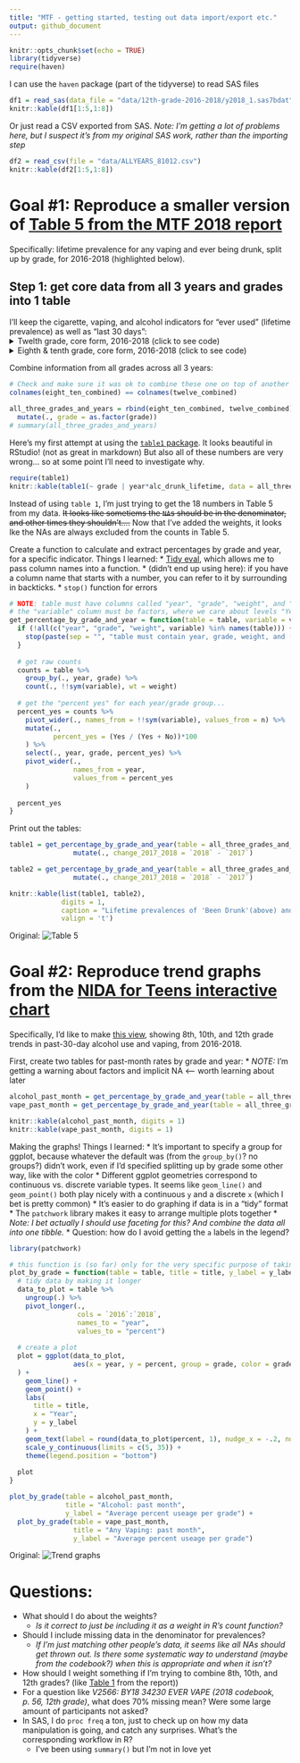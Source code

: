 ```yaml
---
title: "MTF - getting started, testing out data import/export etc."
output: github_document
---
```


```r
knitr::opts_chunk$set(echo = TRUE)
library(tidyverse)
require(haven)
```

I can use the `haven` package (part of the tidyverse) to read SAS files
```r
df1 = read_sas(data_file = "data/12th-grade-2016-2018/y2018_1.sas7bdat")
knitr::kable(df1[1:5,1:8])
```

Or just read a CSV exported from SAS.
*Note: I'm getting a lot of problems here, but I suspect it's from my original SAS work, rather than the importing step*
```r
df2 = read_csv(file = "data/ALLYEARS_81012.csv")
knitr::kable(df2[1:5,1:8])
```

# Goal #1: Reproduce a smaller version of [Table 5 from the MTF 2018 report](http://www.monitoringthefuture.org//pubs/monographs/mtf-overview2018.pdf#page=59&zoom=100,0,0)

Specifically: lifetime prevalence for any vaping and ever being drunk, split up by grade, for 2016-2018 (highlighted below).

## Step 1: get core data from all 3 years and grades into 1 table

I'll keep the cigarette, vaping, and alcohol indicators for "ever used" (lifetime prevalence) as well as "last 30 days":
<details>
<summary>Twelth grade, core form, 2016-2018 (click to see code)</summary>
```r
twelve_core = function(year) {
  path = paste("data/12th-grade-2016-2018/y", year, "_1.sas7bdat", sep = "")
  
  basic_set = read_sas(data_file = path) %>% 
    select(.,
           id = RESPONDENT_ID,
           year = V1,
           sex = V2150,
           cig_ever = V2101,
           cig_month = V2102,
           alc_lifetime = V2104,
           alc_month = V2106,
           alc_drunk_lifetime = V2020,
           weight = ARCHIVE_WT,
           ) %>% 
    mutate(.,
           grade = 12,
           sex = recode_factor(sex, "1" = "Male", "2" = "Female", "-9" = NA_character_),
           cig_ever = recode_factor(cig_ever, "1" = "No", "-9" = NA_character_, .default = "Yes"),
           cig_month = recode_factor(cig_month, "1" = "No", "-9" = NA_character_, .default = "Yes"),
           alc_lifetime = recode_factor(alc_lifetime, "1" = "No", "-9" = NA_character_, .default = "Yes"),
           alc_month = recode_factor(alc_month, "1" = "No", "-9" = NA_character_, .default = "Yes"),
           alc_drunk_lifetime = recode_factor(alc_drunk_lifetime, "1" = "No", "-9" = NA_character_, .default = "Yes")
           )
  
  if (year >= 2017) { # the year they added in more nuanced vaping questions
    vaping_data = read_sas(data_file = path) %>% 
     select(.,
           id = RESPONDENT_ID,
           vape_ever = V2566,
           vape_nic_lifetime = V2567,
           vape_nic_month = V2569,
           vape_mj_lifetime = V2570,
           vape_mj_month = V2572,
           vape_flav_lifetime = V2573,
           vape_flav_month = V2575
          ) %>% 
      mutate(.,
           vape_ever = recode_factor(vape_ever, "0" = "No", "1" = "Yes", "-9" = NA_character_),
           vape_nic_lifetime = recode_factor(vape_nic_lifetime, "1" = "No", "-9" = NA_character_, .default = "Yes"),
           vape_nic_month = recode_factor(vape_nic_month, "1" = "No", "-9" = NA_character_, .default = "Yes"),
           vape_mj_lifetime = recode_factor(vape_mj_lifetime, "1" = "No", "-9" = NA_character_, .default = "Yes"),
           vape_mj_month = recode_factor(vape_mj_month, "1" = "No", "-9" = NA_character_, .default = "Yes"),
           vape_flav_lifetime = recode_factor(vape_flav_lifetime, "1" = "No", "-9" = NA_character_, .default = "Yes"),
           vape_flav_month = recode_factor(vape_flav_month, "1" = "No", "-9" = NA_character_, .default = "Yes")
           ) %>% 
      mutate(., vape_any_month = as.factor(if_else(
                 (vape_nic_month == "Yes" | vape_mj_month == "Yes" | vape_flav_month == "Yes"), "Yes", "No")
                )
              )
  } else {
    vaping_data = read_sas(data_file = path) %>% 
     select(.,
           id = RESPONDENT_ID,
           vape_ever = V2551,
           vape_any_month = V2552
          ) %>% 
      mutate(.,
           vape_ever = recode_factor(vape_ever, "1" = "No", "-9" = NA_character_, .default = "Yes"),
           vape_nic_lifetime = as.factor(NA),
           vape_nic_month = as.factor(NA),
           vape_mj_lifetime = as.factor(NA),
           vape_mj_month = as.factor(NA),
           vape_flav_lifetime = as.factor(NA),
           vape_flav_month = as.factor(NA),
           vape_any_month = recode_factor(vape_any_month, "1" = "No", "-9" = NA_character_, .default = "Yes")
           )
  }
  output = full_join(basic_set, vaping_data, by = "id")
  
  output
}

twelve_combined = tibble()
for (year in 2016:2018) {
  # need to sort alphabetically before binding rows (or find a way to combine data frames vertically, by comlumn name)
  one_year = twelve_core(year) %>% select(sort(current_vars()))
  
  # bind_rows() changes factor columns into characters if the factors don't match up, so I used rbind() instead.
  twelve_combined = rbind(twelve_combined, one_year)
}

knitr::kable(head(twelve_combined))
summary(twelve_combined[, c(1, 2, 8, 9, 10, 11)])
```
</details>

<details>
<summary>Eighth & tenth grade, core form, 2016-2018 (click to see code)</summary>
```r
eight_ten_core = function(year) {
  path = paste("data/8th-10th-grades-2016-2018/y_", year, "_810_1.sas7bdat", sep = "")
  
  # using data from all forms, and later I'll kick out people who didn't get asked a specific question
  basic_set = read_sas(data_file = path) %>% 
    select(.,
           id = CASEID,
           year = V1,
           sex = V7202,
           cig_ever = V7101,
           cig_month = V7102,
           alc_lifetime = V7104,
           alc_month = V7107,
           alc_drunk_lifetime = V7109,
           weight = V5,
           grade = V501
           ) %>% 
    mutate(.,
           sex = recode_factor(sex, "1" = "Male", "2" = "Female", "-9" = NA_character_),
           cig_ever = recode_factor(cig_ever, "1" = "No", "-9" = NA_character_, .default = "Yes"),
           cig_month = recode_factor(cig_month, "1" = "No", "-9" = NA_character_, .default = "Yes"),
           alc_lifetime = recode_factor(alc_lifetime, "1" = "No", "2" = "Yes","-9" = NA_character_),
           alc_month = recode_factor(alc_month, "1" = "No", "-9" = NA_character_, .default = "Yes"),
           alc_drunk_lifetime = recode_factor(alc_drunk_lifetime, "1" = "No", "-9" = NA_character_, .default = "Yes")
           )
  
  if (year >= 2017) { # the year they added in more nuanced vaping questions
    vaping_data = read_sas(data_file = path) %>% 
     select(.,
           id = CASEID,
           vape_ever = V7648,
           vape_nic_lifetime = V7649,
           vape_nic_month = V7651,
           vape_mj_lifetime = V7652,
           vape_mj_month = V7654,
           vape_flav_lifetime = V7655,
           vape_flav_month = V7657
          ) %>% 
      mutate(.,
           vape_ever = recode_factor(vape_ever, "0" = "No", "1" = "Yes", "-9" = NA_character_, "-8" = "Not asked on this form"),
           vape_nic_lifetime = recode_factor(vape_nic_lifetime, "1" = "No", "-9" = NA_character_, "-8" = "Not asked on this form", .default = "Yes"),
           vape_nic_month = recode_factor(vape_nic_month, "1" = "No", "-9" = NA_character_, "-8" = "Not asked on this form", .default = "Yes"),
           vape_mj_lifetime = recode_factor(vape_mj_lifetime, "1" = "No", "-9" = NA_character_, "-8" = "Not asked on this form", .default = "Yes"),
           vape_mj_month = recode_factor(vape_mj_month, "1" = "No", "-9" = NA_character_, "-8" = "Not asked on this form", .default = "Yes"),
           vape_flav_lifetime = recode_factor(vape_flav_lifetime, "1" = "No", "-9" = NA_character_, "-8" = "Not asked on this form", .default = "Yes"),
           vape_flav_month = recode_factor(vape_flav_month, "1" = "No", "-9" = NA_character_, "-8" = "Not asked on this form", .default = "Yes")
           ) %>% 
      mutate(., vape_any_month = as.factor(case_when(
                 vape_nic_month == "Not asked on this form" ~ "Not asked on this form", # all these questions are asked on the same form (2)
                 (vape_nic_month == "Yes" | vape_mj_month == "Yes" | vape_flav_month == "Yes") ~ "Yes",
                 (is.na(vape_nic_month) & is.na(vape_mj_month) & is.na(vape_flav_month)) ~ NA_character_,
                 TRUE ~ "No")
                )
              )
  } else {
    vaping_data = read_sas(data_file = path) %>% 
     select(.,
           id = CASEID,
           vape_ever = V7625,
           vape_any_month = V7626
          ) %>% 
      mutate(.,
           vape_ever = recode_factor(vape_ever, "1" = "No", "-9" = NA_character_, "-8" = "Not asked on this form", .default = "Yes"),
           vape_nic_lifetime = as.factor("Not asked on this form"),
           vape_nic_month = as.factor("Not asked on this form"),
           vape_mj_lifetime = as.factor("Not asked on this form"),
           vape_mj_month = as.factor("Not asked on this form"),
           vape_flav_lifetime = as.factor("Not asked on this form"),
           vape_flav_month = as.factor("Not asked on this form"),
           vape_any_month = recode_factor(vape_any_month, "1" = "No", "-9" = NA_character_, "-8" = "Not asked on this form", .default = "Yes")
           )
  }
  output = full_join(basic_set, vaping_data, by = "id")
  
  output
}

eight_ten_combined = tibble()
for (year in 2016:2018) {
  # need to sort alphabetically before binding rows (or find a way to combine data frames vertically, by comlumn name)
  one_year = eight_ten_core(year) %>% select(sort(current_vars()))
  
  # bind_rows() changes factor columns into characters if the factors don't match up, so I used rbind() instead.
  eight_ten_combined = rbind(eight_ten_combined, one_year)
}

knitr::kable(head(eight_ten_combined))
summary(eight_ten_combined[, c(1, 2, 7, 8, 9)])
```
</details>

Combine information from all grades across all 3 years:
```r
# Check and make sure it was ok to combine these one on top of another
colnames(eight_ten_combined) == colnames(twelve_combined)

all_three_grades_and_years = rbind(eight_ten_combined, twelve_combined) %>% 
  mutate(., grade = as.factor(grade))
# summary(all_three_grades_and_years)
```

Here's my first attempt at using the [`table1` package](https://cran.r-project.org/web/packages/table1/vignettes/table1-examples.html). It looks beautiful in RStudio! (not as great in markdown) But also all of these numbers are very wrong... so at some point I'll need to investigate why.
```r
require(table1)
knitr::kable(table1(~ grade | year*alc_drunk_lifetime, data = all_three_grades_and_years))
```

Instead of using `table 1`, I'm just trying to get the 18 numbers in Table 5 from my data. ~~It looks like sometiems the `NA`s should be in the denominator, and other times they shouldn't....~~ Now that I've added the weights, it looks lke the NAs are always excluded from the counts in Table 5.

Create a function to calculate and extract percentages by grade and year, for a specific indicator. Things I learned:
* [Tidy eval](https://tidyeval.tidyverse.org/introduction.html), which allows me to pass column names into a function.
* (didn't end up using here): if you have a column name that starts with a number, you can refer to it by surrounding in backticks.
* `stop()` function for errors
```r
# NOTE: table must have columns called "year", "grade", "weight", and "variable"
# the "variable" column must be factors, where we care about levels "Yes" and "No" and ignore anything else
get_percentage_by_grade_and_year = function(table = table, variable = variable) {
  if (!all(c("year", "grade", "weight", variable) %in% names(table))) {
    stop(paste(sep = "", "table must contain year, grade, weight, and (your input) ", variable, " columns"))
  }
  
  # get raw counts
  counts = table %>% 
    group_by(., year, grade) %>% 
    count(., !!sym(variable), wt = weight)
  
  # get the "percent yes" for each year/grade group...
  percent_yes = counts %>% 
    pivot_wider(., names_from = !!sym(variable), values_from = n) %>% 
    mutate(.,
           percent_yes = (Yes / (Yes + No))*100
    ) %>% 
    select(., year, grade, percent_yes) %>% 
    pivot_wider(.,
                names_from = year,
                values_from = percent_yes
    )
  
  percent_yes
}
```

Print out the tables:
```r
table1 = get_percentage_by_grade_and_year(table = all_three_grades_and_years, variable = "alc_drunk_lifetime") %>%
                mutate(., change_2017_2018 = `2018` - `2017`)

table2 = get_percentage_by_grade_and_year(table = all_three_grades_and_years, variable = "vape_ever") %>% 
                mutate(., change_2017_2018 = `2018` - `2017`)

knitr::kable(list(table1, table2),
             digits = 1,
             caption = "Lifetime prevalences of 'Been Drunk'(above) and 'Any Vaping'(below)",
             valign = 't')
```

Original:
![Table 5](images/Table 5.png)


# Goal #2: Reproduce trend graphs from the [NIDA for Teens interactive chart](https://teens.drugabuse.gov/teachers/stats-and-trends-teen-drug-use)

Specifically, I'd like to make [this view](https://public.tableau.com/shared/JF2B545PM?:display_count=y&:origin=viz_share_link&:embed=y), showing 8th, 10th, and 12th grade trends in past-30-day alcohol use and vaping, from 2016-2018.

First, create two tables for past-month rates by grade and year:
* *NOTE:* I'm getting a warning about factors and implicit NA <-- worth learning about later
```r
alcohol_past_month = get_percentage_by_grade_and_year(table = all_three_grades_and_years, variable = "alc_month")
vape_past_month = get_percentage_by_grade_and_year(table = all_three_grades_and_years, variable = "vape_any_month")

knitr::kable(alcohol_past_month, digits = 1)
knitr::kable(vape_past_month, digits = 1)
```

Making the graphs! Things I learned:
* It's important to specify a group for ggplot, because whatever the default was (from the `group_by()`? no groups?) didn't work, even if I'd specified splitting up by grade some other way, like with the color
* Different ggplot geometries correspond to continuous vs. discrete variable types. It seems like `geom_line()` and `geom_point()` both play nicely with a continuous `y` and a discrete `x` (which I bet is pretty common)
* It's easier to do graphing if data is in a "tidy" format
* The `patchwork` library makes it easy to arrange multiple plots together
  * *Note: I bet actually I should use faceting for this? And combine the data all into one tibble.*
* Question: how do I avoid getting the `a` labels in the legend?
```r
library(patchwork)

# this function is (so far) only for the very specific purpose of taking a user-readable table of one variable (by grade and year) and converting it into a plot of that one variable over the years 2016-2018
plot_by_grade = function(table = table, title = title, y_label = y_label) {
  # tidy data by making it longer
  data_to_plot = table %>% 
    ungroup(.) %>% 
    pivot_longer(.,
                 cols = `2016`:`2018`,
                 names_to = "year",
                 values_to = "percent")
  
  # create a plot
  plot = ggplot(data_to_plot,
                aes(x = year, y = percent, group = grade, color = grade)
  ) +
    geom_line() +
    geom_point() +
    labs(
      title = title,
      x = "Year",
      y = y_label
    ) +
    geom_text(label = round(data_to_plot$percent, 1), nudge_x = -.2, nudge_y = .5) +
    scale_y_continuous(limits = c(5, 35)) + 
    theme(legend.position = "bottom")
  
  plot
}

plot_by_grade(table = alcohol_past_month,
              title = "Alcohol: past month",
              y_label = "Average percent useage per grade") +
  plot_by_grade(table = vape_past_month,
                title = "Any Vaping: past month",
                y_label = "Average percent useage per grade") 
```

Original:
![Trend graphs](images/TableauTrends.png)


# Questions:
* What should I do about the weights?
  * *Is it correct to just be including it as a weight in R's count function?*
* Should I include missing data in the denominator for prevalences?
  * *If I'm just matching other people's data, it seems like all NAs should get thrown out. Is there some systematic way to understand (maybe from the codebook?) when this is appropriate and when it isn't?*
* How should I weight something if I'm trying to combine 8th, 10th, and 12th grades? (like [Table 1](http://www.monitoringthefuture.org//pubs/monographs/mtf-overview2018.pdf#page=59&zoom=100,0,0) from the report))
* For a question like *V2566: BY18 34230 EVER VAPE (2018 codebook, p. 56, 12th grade)*, what does 70% missing mean? Were some large amount of participants not asked? 
* In SAS, I do `proc freq` a ton, just to check up on how my data manipulation is going, and catch any surprises. What's the corresponding workflow in R?
  * I've been using `summary()` but I'm not in love yet